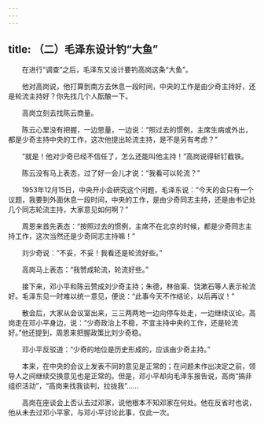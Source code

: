 ```yaml
---
---
---
```

title: （二）毛泽东设计钓“大鱼”
---




　　在进行“调查”之后，毛泽东又设计要钓高岗这条“大鱼”。

　　他对高岗说，他打算到南方去休息一段时间，中央的工作是由少奇主持好，还是轮流主持好？你先找几个人酝酿一下。

　　高岗立刻去找陈云商量。

　　陈云心里没有把握，一边思量，一边说：“照过去的惯例，主席生病或外出，都是少奇主持中央的工作，这次他提出轮流主持，是不是另有考虑？”

　　“就是！他对少奇已经不信任了，怎么还能叫他主持！”高岗说得斩钉截铁。

　　陈云没有马上表态，过了好一会儿才说：“我看可以轮流？”

　　1953年12月15日，中央开小会研究这个问题，毛泽东说：“今天的会只有一个议题，我要到外面休息一段时间，中央的工作，是由少奇同志主持，还是由书记处几个同志轮流主持，大家意见如何啊？”

　　周恩来首先表态：“按照过去的惯例，主席不在北京的时候，都是少奇同志主持工作，这次当然还是少奇同志主持嘛！”

　　刘少奇说：“不妥，不妥！我看还是轮流好些。”

　　高岗马上表态：“我赞成轮流，轮流好些。”

　　接下来，邓小平和陈云赞成刘少奇主持；朱德，林伯渠、饶漱石等人表示轮流好。毛泽东见一时难以统一意见，便说：“此事今天不作结论，以后再议！”

　　散会后，大家从会议室出来，三三两两地一边向停车处走，一边继续议论。高岗走在邓小平身边，说：“少奇政治上不稳，不宜主持中央的工作，还是轮流好。”他还提到，周恩来把握政策比刘少奇稳。

　　邓小平反驳道：“少奇的地位是历史形成的，应该由少奇主持。”

　　本来，在中央的会议上发表不同的意见是正常的；在问题未作出决定之前，领导人之间继续交换意见也是正常的。但是，邓小平却向毛泽东报告说，高岗“搞非组织活动”，“高岗来找我谈判，拉拢我”……

　　高岗在座谈会上否认去过邓家，说他根本不知邓家在何处。他在反省时也说，他从未去过邓小平家，与邓小平讨论此事，仅此一次。
